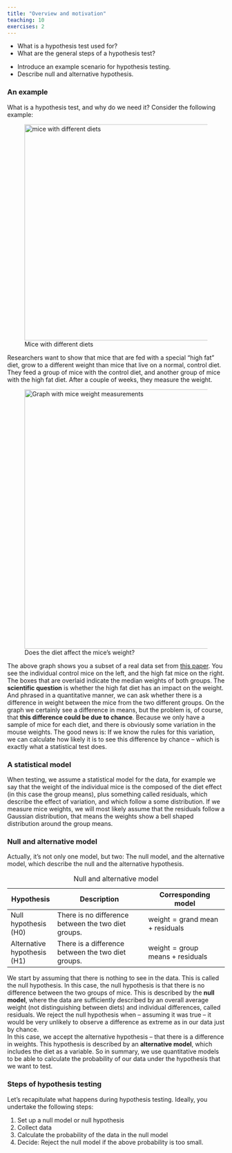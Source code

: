 ```yaml
---
title: "Overview and motivation"
teaching: 10
exercises: 2
---
```


:::::::::::::::::::::::::::::::::::::: questions 

- What is a hypothesis test used for? 
- What are the general steps of a hypothesis test?

::::::::::::::::::::::::::::::::::::::::::::::::

::::::::::::::::::::::::::::::::::::: objectives

- Introduce an example scenario for hypothesis testing. 
- Describe null and alternative hypothesis.

::::::::::::::::::::::::::::::::::::::::::::::::

### An example  

What is a hypothesis test, and why do we need it? Consider the following example:

![Mice with different diets](fig/01-example.png){width="500px" alt="mice with different diets"}

Researchers want to show that mice that are fed with a special “high fat” diet, grow to a different weight than mice that live on a normal, control diet.
They feed a group of mice with the control diet, and another group of mice with the high fat diet. After a couple of weeks, they measure the weight.


![Does the diet affect the mice's weight?](fig/01-mice-plot.png){width="600px" alt="Graph with mice weight measurements"}

The above graph shows you a subset of a real data set from [this paper](https://pubmed.ncbi.nlm.nih.gov/15561913/).
You see the individual control mice on the left, and the high fat mice on the right. The boxes that are overlaid indicate the median weights of both groups. 
The **scientific question** is whether the high fat diet has an impact on the weight. And phrased in a quantitative manner, we can ask whether there is a difference in weight between the mice from the two different groups. 
On the graph we certainly see a difference in means, but the problem is, of course, that **this difference could be due to chance**. Because we only have a sample of mice for each diet, and there is obviously some variation in the mouse weights. 
The good news is: If we know the rules for this variation, we can calculate how likely it is to see this difference by chance -- which is exactly what a statistical test does.

### A statistical model

When testing, we assume a statistical model for the data, for example we say that the weight of the individual mice is the composed of the diet effect (in this case the group means), plus something called residuals, which describe the effect of variation, and which follow a some distribution. If we measure mice weights, we will most likely assume that the residuals follow a Gaussian distribution, that means the weights show a bell shaped distribution around the group means.


### Null and alternative model

Actually, it’s not only one model, but two: The null model, and the alternative model, which describe the null and the alternative hypothesis.

Table: Null and alternative model 

| Hypothesis | Description | Corresponding model |
| --------- | ----------------- | --------------- |
| Null hypothesis (H0) | There is no difference between the two diet groups. | $\text{weight} = \text{grand mean} + \text{residuals}$ |
| Alternative hypothesis (H1) | There is a difference between the two diet groups. | $\text{weight} = \text{group means} + \text{residuals}$ |

We start by assuming that there is nothing to see in the data. This is called the null hypothesis. In this case, the null hypothesis is that there is no difference between the two groups of mice. This is described by the **null model**, where the data are sufficiently described by an overall average weight (not distinguishing between diets) and individual differences, called residuals.
We reject the null hypothesis when – assuming it was true – it would be very unlikely to observe a difference as extreme as in our data just by chance.  
In this case, we accept the alternative hypothesis – that there is a difference in weights. This hypothesis is described by an **alternative model**, which includes the diet as a variable.
So in summary, we use quantitative models to be able to calculate the probability of our data under the hypothesis that we want to test.


### Steps of hypothesis testing

Let's recapitulate what happens during hypothesis testing. Ideally, you undertake the following steps:  

1. Set up a null model or null hypothesis  
2. Collect data  
3. Calculate the probability of the data in the null model  
4. Decide: Reject the null model if the above probability is too small. 